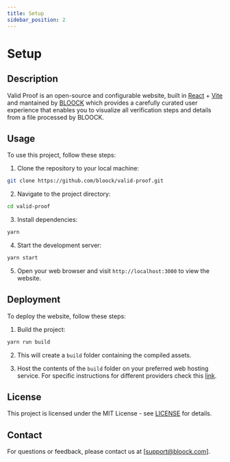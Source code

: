 ```yaml
---
title: Setup
sidebar_position: 2
---
```


# Setup

## Description

Valid Proof is an open-source and configurable website, built in [React](https://react.dev/) + [Vite](https://vitejs.dev/) and mantained by [BLOOCK](https://www.bloock.com/) which provides a carefully curated user experience that enables you to visualize all verification steps and details from a file processed by BLOOCK.

## Usage

To use this project, follow these steps:

1. Clone the repository to your local machine:

```bash
git clone https://github.com/bloock/valid-proof.git
```

2. Navigate to the project directory:

```bash
cd valid-proof
```

3. Install dependencies:

```bash
yarn
```

4. Start the development server:

```bash
yarn start
```

5. Open your web browser and visit `http://localhost:3000` to view the website.

## Deployment

To deploy the website, follow these steps:

1. Build the project:

```bash
yarn run build
```

2. This will create a `build` folder containing the compiled assets.

3. Host the contents of the `build` folder on your preferred web hosting service. For specific instructions for different providers check this [link](https://vitejs.dev/guide/static-deploy).

## License

This project is licensed under the MIT License - see [LICENSE](LICENSE) for details.

## Contact

For questions or feedback, please contact us at [support@bloock.com].
